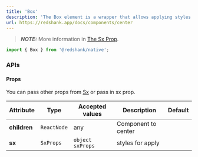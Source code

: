 ```yaml
---
title: 'Box'
description: 'The Box element is a wrapper that allows applying styles using the "sx" property, which can access the global theme of the application.'
url: https://redshank.app/docs/components/center
---
```


> **_NOTE:_**  More information in [The Sx Prop](/docs/the-sx-prop).

```jsx
import { Box } from '@redshank/native';
```

<Spacer y={2}/>

<Playground
  title="Center"
  description="You can center a element using the Center component."
  code={boxContent.defaultCode}
/>

<Spacer y={3}/>

### APIs

<Spacer y={2}/>

#### Props

You can pass other props from [Sx](/docs/the-sx-prop) or pass in sx prop.

| Attribute    | Type        | Accepted values    | Description         | Default |
|--------------|-------------|--------------------|---------------------|---------|
| **children** | `ReactNode` | any                | Component to center |         |
| **sx**       | `SxProps`   | `object` `sxProps` | styles for apply    |         |

<Spacer y={2}/>
